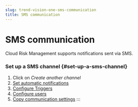 ```yaml
---
slug: trend-vision-one-sms-communication
title: SMS communication
---
```

# SMS communication

Cloud Risk Management supports notifications sent via SMS.

### Set up a SMS channel {#set-up-a-sms-channel}

1.  Click on *Create another channel*
2.  [Set automatic notifications](toggle-automatic-notifications.mdx)
3.  [Configure Triggers](communication-triggers.mdx)
4.  [Configure users](communication-recipients.mdx)
5.  [Copy communication settings](copy-communication-settings.mdx)
:::
